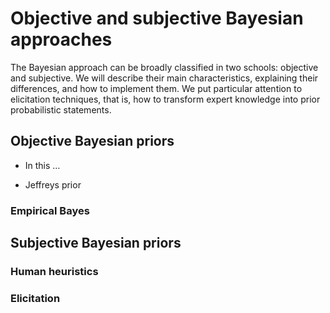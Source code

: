 # Objective and subjective Bayesian approaches {#objsub}

The Bayesian approach can be broadly classified in two schools: objective and subjective. We will describe their main characteristics, explaining their differences, and how to implement them. We put particular attention to elicitation techniques, that is, how to transform expert knowledge into prior probabilistic statements.

## Objective Bayesian priors {#sec31}

* In this ...

* Jeffreys prior

### Empirical Bayes

## Subjective Bayesian priors {#sec32}

### Human heuristics
### Elicitation